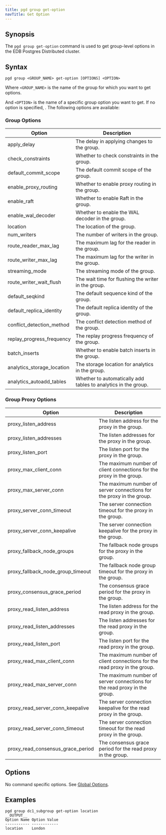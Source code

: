 ```yaml
---
title: pgd group get-option
navTitle: Get Option
---
```


## Synopsis

The `pgd group get-option` command is used to get group-level options in the EDB Postgres Distributed cluster.

## Syntax

```plaintext
pgd group <GROUP_NAME> get-option [OPTIONS] <OPTION>
```

Where `<GROUP_NAME>` is the name of the group for which you want to get options.

And `<OPTION>` is the name of a specific group option you want to get. If no option is specified, . The following options are available:

### Group Options

| Option                     | Description                                                    |
|----------------------------|----------------------------------------------------------------|
| apply_delay                | The delay in applying changes to the group.                    |
| check_constraints          | Whether to check constraints in the group.                     |
| default_commit_scope       | The default commit scope of the group.                         |
| enable_proxy_routing       | Whether to enable proxy routing in the group.                  |
| enable_raft                | Whether to enable Raft in the group.                           |
| enable_wal_decoder         | Whether to enable the WAL decoder in the group.                |
| location                   | The location of the group.                                     |
| num_writers                | The number of writers in the group.                            |
| route_reader_max_lag       | The maximum lag for the reader in the group.                   |
| route_writer_max_lag       | The maximum lag for the writer in the group.                   |
| streaming_mode             | The streaming mode of the group.                               |
| route_writer_wait_flush    | The wait time for flushing the writer in the group.            |
| default_seqkind            | The default sequence kind of the group.                        |
| default_replica_identity   | The default replica identity of the group.                     |
| conflict_detection_method  | The conflict detection method of the group.                    |
| replay_progress_frequency  | The replay progress frequency of the group.                    |
| batch_inserts              | Whether to enable batch inserts in the group.                  |
| analytics_storage_location | The storage location for analytics in the group.               |
| analytics_autoadd_tables   | Whether to automatically add tables to analytics in the group. |

### Group Proxy Options

| Option                            | Description                                                               |
|-----------------------------------|---------------------------------------------------------------------------|
| proxy_listen_address              | The listen address for the proxy in the group.                            |
| proxy_listen_addresses            | The listen addresses for the proxy in the group.                          |
| proxy_listen_port                 | The listen port for the proxy in the group.                               |
| proxy_max_client_conn             | The maximum number of client connections for the proxy in the group.      |
| proxy_max_server_conn             | The maximum number of server connections for the proxy in the group.      |
| proxy_server_conn_timeout         | The server connection timeout for the proxy in the group.                 |
| proxy_server_conn_keepalive       | The server connection keepalive for the proxy in the group.               |
| proxy_fallback_node_groups        | The fallback node groups for the proxy in the group.                      |
| proxy_fallback_node_group_timeout | The fallback node group timeout for the proxy in the group.               |
| proxy_consensus_grace_period      | The consensus grace period for the proxy in the group.                    |
| proxy_read_listen_address         | The listen address for the read proxy in the group.                       |
| proxy_read_listen_addresses       | The listen addresses for the read proxy in the group.                     |
| proxy_read_listen_port            | The listen port for the read proxy in the group.                          |
| proxy_read_max_client_conn        | The maximum number of client connections for the read proxy in the group. |
| proxy_read_max_server_conn        | The maximum number of server connections for the read proxy in the group. |
| proxy_read_server_conn_keepalive  | The server connection keepalive for the read proxy in the group.          |
| proxy_read_server_conn_timeout    | The server connection timeout for the read proxy in the group.            |
| proxy_read_consensus_grace_period | The consensus grace period for the read proxy in the group.               |

## Options

No command specific options. See [Global Options](/pgd/latest/cli/command_ref/#global-options).

## Examples

```shell
pgd group dc1_subgroup get-option location
__OUTPUT__
Option Name Option Value
----------- ------------
location    London
```
